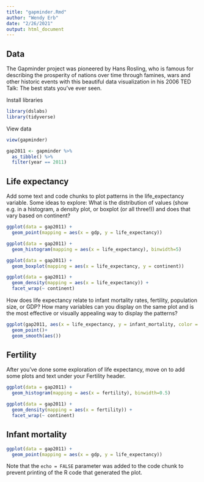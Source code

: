 ```yaml
---
title: "gapminder.Rmd"
author: "Wendy Erb"
date: "2/26/2021"
output: html_document
---
```


## Data
The Gapminder project was pioneered by Hans Rosling, who is famous for describing the prosperity of nations over time through famines, wars and other historic events with this beautiful data visualization in his 2006 TED Talk: The best stats you’ve ever seen.

Install libraries

```r
library(dslabs)
library(tidyverse)
```

View data

```r
view(gapminder)
```

```r
gap2011 <- gapminder %>% 
  as_tibble() %>% 
  filter(year == 2011)
```

## Life expectancy
Add some text and code chunks to plot patterns in the life_expectancy variable. 
Some ideas to explore:
What is the distribution of values (show e.g. in a histogram, a density plot, or boxplot (or all three!)) and does that vary based on continent?

```r
ggplot(data = gap2011) +
  geom_point(mapping = aes(x = gdp, y = life_expectancy))
```


```r
ggplot(data = gap2011) +
  geom_histogram(mapping = aes(x = life_expectancy), binwidth=5)
```

```r
ggplot(data = gap2011) +
  geom_boxplot(mapping = aes(x = life_expectancy, y = continent))
```
```r
ggplot(data = gap2011) +
  geom_density(mapping = aes(x = life_expectancy)) +
  facet_wrap(~ continent)
```

How does life expectancy relate to infant mortality rates, fertility, population size, or GDP? How many variables can you display on the same plot and is the most effective or visually appealing way to display the patterns?

```r
ggplot(gap2011, aes(x = life_expectancy, y = infant_mortality, color = fertility, size = population)) +
  geom_point()+
  geom_smooth(aes()) 
```


## Fertility
After you’ve done some exploration of life expectancy, move on to add some plots and text under your Fertility header.

```r
ggplot(data = gap2011) +
  geom_histogram(mapping = aes(x = fertility), binwidth=0.5)
```
```r
ggplot(data = gap2011) +
  geom_density(mapping = aes(x = fertility)) +
  facet_wrap(~ continent)
```

## Infant mortality

```r
ggplot(data = gap2011) +
  geom_point(mapping = aes(x = gdp, y = life_expectancy))
```

Note that the `echo = FALSE` parameter was added to the code chunk to prevent printing of the R code that generated the plot.
